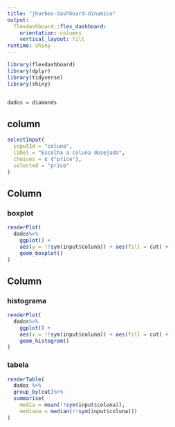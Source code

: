 ```yaml
---
title: "jharbes-dashboard-dinamico"
output: 
  flexdashboard::flex_dashboard:
    orientation: columns
    vertical_layout: fill
runtime: shiny
---
```


```r
library(flexdashboard)
library(dplyr)
library(tidyverse)
library(shiny)


dados = diamonds
```

## column{.sidebar}
```r
selectInput(
  inputId = "coluna",
  label = "Escolha a coluna desejada",
  choices = c ("price"),
  selected = "price"
)

```


Column {data-width=650}
-----------------------------------------------------------------------

### boxplot

```r
renderPlot(
  dados%>%
    ggplot() +
    aes(y = !!sym(input$coluna)) + aes(fill = cut) +
    geom_boxplot()
)
```

Column {data-width=350}
-----------------------------------------------------------------------

### histograma

```r
renderPlot(
  dados%>%
    ggplot() +
    aes(x = !!sym(input$coluna)) + aes(fill = cut) +
    geom_histogram()
)
```

### tabela

```r
renderTable(
  dados %>%
  group_by(cut)%>%
  summarise(
    media = mean(!!sym(input$coluna)),
    mediana = median(!!sym(input$coluna)))
)

```

